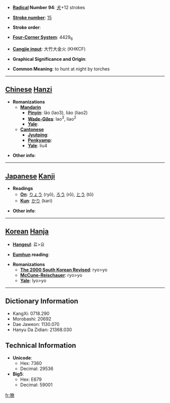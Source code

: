 * '''[[Wiktionary:Chinese radical index| Radical]] Number 94''': [[Wiktionary:Chinese radical index 犬|犬]]+12 strokes

* '''[[Wiktionary:Chinese total strokes index|Stroke number]]''': [[Wiktionary:Chinese total strokes index 15|15]]

* '''Stroke order''': 

* '''[[Wiktionary:Chinese four corner index|Four-Corner System]]''': 4429<sub>6</sub>

* '''[[Wiktionary:Chinese Cangjie index|Cangjie input]]''': 大竹大金火 (KHKCF)

* '''Graphical Significance and Origin''': 

* '''Common Meaning''': to hunt at night by torches

----

== [[Chinese]] [[Hanzi]] ==

* '''Romanizations'''
** '''[[Mandarin]]'''
*** '''[[Pinyin]]''': lǎo (lao3), liáo (liao2)
*** '''[[Wade-Giles]]''': lao<sup>3</sup>, liao<sup>2</sup>
*** '''[[Yale]]''': 
** '''[[Cantonese]]'''
*** '''[[Jyutping]]''':
*** '''[[Penkyamp]]''': 
*** '''[[Yale]]''': liu4

* '''Other info''': 

----

== [[Japanese]] [[Kanji]] ==

* '''Readings'''
** '''[[On]]''': [[りょう]] (ryō), [[ろう]] (rō), [[とう]] (tō)
** '''[[Kun]]''': [[かり]] (kari)

* '''Other info''':  

----

== [[Korean]] [[Hanja]] ==

* '''[[Hangeul]]''': 료>요

* '''[[Eumhun]] reading''': 

* '''Romanizations'''
** '''[[The 2000 South Korean Revised Romanization|The 2000 South Korean Revised]]''': ryo>yo
** '''[[McCune-Reischauer]]''': ryo>yo
** '''[[Yale]]''': lyo>yo

----

== Dictionary Information ==

* KangXi: 0718.290
* Morobashi: 20692
* Dae Jaweon: 1130.070
* Hanyu Da Zidian: 21368.030

== Technical Information ==

* '''Unicode''':
** Hex: 7360
** Decimal: 29536
* '''Big5''':
** Hex: E679
** Decimal: 59001

[[fr:獠]]